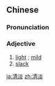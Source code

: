 ==Chinese==
{{zh-forms}}

===Pronunciation===
{{zh-pron
|m=qīngdàn
|c=cing1 daam6
|mn=qz:chheng-tǎm/tw,xm,zz:chheng-tām
|cat=a
}}

===Adjective===
{{zh-adj}}

# [[light]] {{gloss|of food}}; [[mild]]
# [[slack]] {{gloss|of business}}

[[ja:清淡]]
[[zh:清淡]]